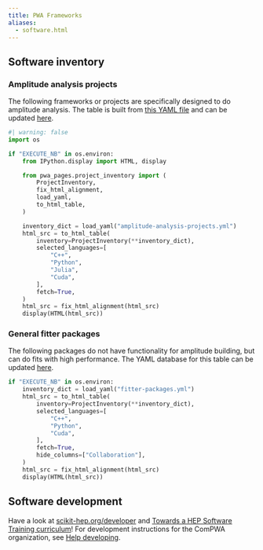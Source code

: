 ```yaml
---
title: PWA Frameworks
aliases:
  - software.html
---
```


## Software inventory

### Amplitude analysis projects

The following frameworks or projects are specifically designed to do amplitude analysis. The table is built from [this YAML file](./software/amplitude-analysis-projects.yml) and can be updated [here](https://github.com/ComPWA/edit/main/docs/software/amplitude-analysis-projects.yml).

```python
#| warning: false
import os

if "EXECUTE_NB" in os.environ:
    from IPython.display import HTML, display

    from pwa_pages.project_inventory import (
        ProjectInventory,
        fix_html_alignment,
        load_yaml,
        to_html_table,
    )

    inventory_dict = load_yaml("amplitude-analysis-projects.yml")
    html_src = to_html_table(
        inventory=ProjectInventory(**inventory_dict),
        selected_languages=[
            "C++",
            "Python",
            "Julia",
            "Cuda",
        ],
        fetch=True,
    )
    html_src = fix_html_alignment(html_src)
    display(HTML(html_src))
```

### General fitter packages

The following packages do not have functionality for amplitude building, but can do fits with high performance. The YAML database for this table can be updated [here](https://github.com/ComPWA/edit/main/docs/software/fitter-packages.yml).

```python
if "EXECUTE_NB" in os.environ:
    inventory_dict = load_yaml("fitter-packages.yml")
    html_src = to_html_table(
        inventory=ProjectInventory(**inventory_dict),
        selected_languages=[
            "C++",
            "Python",
            "Cuda",
        ],
        fetch=True,
        hide_columns=["Collaboration"],
    )
    html_src = fix_html_alignment(html_src)
    display(HTML(html_src))
```

## Software development

:::{.callout-tip}
Have a look at [scikit-hep.org/developer](https://scikit-hep.org/developer) and [Towards a HEP Software Training curriculum](https://hepsoftwarefoundation.org/training/curriculum.html)! For development instructions for the ComPWA organization, see [Help developing](https://compwa.github.io/develop).
:::
